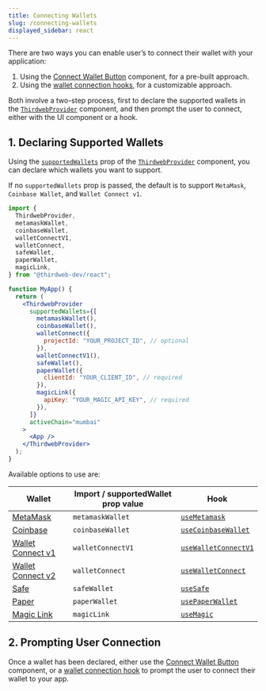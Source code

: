 ```yaml
---
title: Connecting Wallets
slug: /connecting-wallets
displayed_sidebar: react
---
```


There are two ways you can enable user&rsquo;s to connect their wallet with your application:

1. Using the [Connect Wallet Button](/react/react.connectwallet) component, for a pre-built approach.
2. Using the [wallet connection hooks](/react/react.useconnect), for a customizable approach.

Both involve a two-step process, first to declare the supported wallets in the [`ThirdwebProvider`](/react/react.thirdwebprovider) component,
and then prompt the user to connect, either with the UI component or a hook.

## 1. Declaring Supported Wallets

Using the [`supportedWallets`](/react/react.thirdwebprovider#supportedwallets-optional) prop of the [`ThirdwebProvider`](/react/react.thirdwebprovider) component,
you can declare which wallets you want to support.

If no `supportedWallets` prop is passed, the default is to support `MetaMask`, `Coinbase Wallet`, and `Wallet Connect v1`.

```jsx
import {
  ThirdwebProvider,
  metamaskWallet,
  coinbaseWallet,
  walletConnectV1,
  walletConnect,
  safeWallet,
  paperWallet,
  magicLink,
} from "@thirdweb-dev/react";

function MyApp() {
  return (
    <ThirdwebProvider
      supportedWallets={[
        metamaskWallet(),
        coinbaseWallet(),
        walletConnect({
          projectId: "YOUR_PROJECT_ID", // optional
        }),
        walletConnectV1(),
        safeWallet(),
        paperWallet({
          clientId: "YOUR_CLIENT_ID", // required
        }),
        magicLink({
          apiKey: "YOUR_MAGIC_API_KEY", // required
        }),
      ]}
      activeChain="mumbai"
    >
      <App />
    </ThirdwebProvider>
  );
}
```

Available options to use are:

| Wallet                                         | Import / supportedWallet prop value | Hook                                                    |
| ---------------------------------------------- | ----------------------------------- | ------------------------------------------------------- |
| [MetaMask](/wallet/metamask)                   | `metamaskWallet`                    | [`useMetamask`](/react/react.usemetamask)               |
| [Coinbase](/wallet/coinbase-wallet)            | `coinbaseWallet`                    | [`useCoinbaseWallet`](/react/react.usecoinbasewallet)   |
| [Wallet Connect v1](/wallet/wallet-connect-v1) | `walletConnectV1`                   | [`useWalletConnectV1`](/react/react.usewalletconnectV1) |
| [Wallet Connect v2](/wallet/wallet-connect-v2) | `walletConnect`                     | [`useWalletConnect`](/react/react.usewalletconnect)     |
| [Safe](/wallet/safe)                           | `safeWallet`                        | [`useSafe`](/react/react.usesafe)                       |
| [Paper](/wallet/paper)                         | `paperWallet`                       | [`usePaperWallet`](/react/react.usepaperwallet)         |
| [Magic Link](/wallet/magic)                    | `magicLink`                         | [`useMagic`](/react/react.usemagic)                     |

## 2. Prompting User Connection

Once a wallet has been declared, either use the [Connect Wallet Button](/react/react.connectwallet) component, or a
[wallet connection hook](/react/react.useconnect) to prompt the user to connect their wallet to your app.
